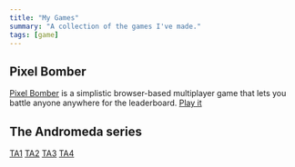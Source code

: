 ```yaml
---
title: "My Games"
summary: "A collection of the games I've made."
tags: [game]
---
```


## Pixel Bomber
[Pixel Bomber](/games/pixelbomber) is a simplistic browser-based multiplayer game that lets you battle anyone anywhere for the leaderboard.
[Play it](http://pixel.programmer5000.com)

## The Andromeda series
[TA1](/games/TA1)
[TA2](/games/TA2)
[TA3](/games/TA3)
[TA4](/games/TA4)
